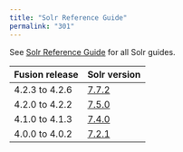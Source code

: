 ```yaml
---
title: "Solr Reference Guide"
permalink: "301"
---
```


See [Solr Reference Guide](https://solr.apache.org/guide/) for all Solr guides.

| Fusion release | Solr version |
| --- | --- |
| 4.2.3 to 4.2.6 | [7.7.2](https://solr.apache.org/guide/7_7/) |
| 4.2.0 to 4.2.2 | [7.5.0](https://solr.apache.org/guide/7_5/) |
| 4.1.0 to 4.1.3 | [7.4.0](https://solr.apache.org/guide/7_4/) |
| 4.0.0 to 4.0.2 | [7.2.1](https://solr.apache.org/guide/7_2/) |